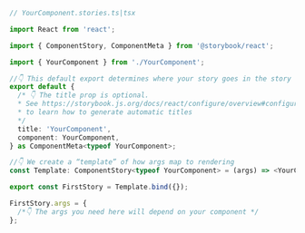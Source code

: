 ```ts
// YourComponent.stories.ts|tsx

import React from 'react';

import { ComponentStory, ComponentMeta } from '@storybook/react';

import { YourComponent } from './YourComponent';

//👇 This default export determines where your story goes in the story list
export default {
  /* 👇 The title prop is optional.
  * See https://storybook.js.org/docs/react/configure/overview#configure-story-loading
  * to learn how to generate automatic titles
  */
  title: 'YourComponent',
  component: YourComponent,
} as ComponentMeta<typeof YourComponent>;

//👇 We create a “template” of how args map to rendering
const Template: ComponentStory<typeof YourComponent> = (args) => <YourComponent {...args} />;

export const FirstStory = Template.bind({});

FirstStory.args = {
  /*👇 The args you need here will depend on your component */
};
```
